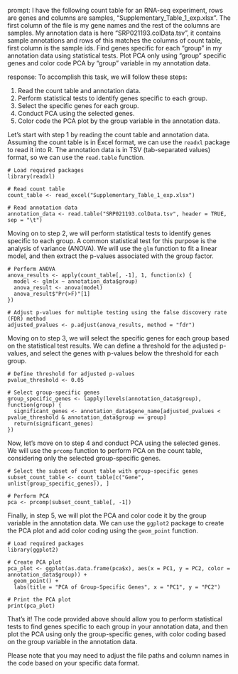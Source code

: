 prompt:
I have the following count table for an RNA-seq experiment, rows are genes and columns are samples, "Supplementary_Table_1_exp.xlsx". The first column of the file is my gene names and the rest of the columns are samples. My annotation data is here  "SRP021193.colData.tsv", it contains sample annotations and rows of this matches the columns of count table, first column is the sample ids. Find genes specific for each "group" in my annotation data  using statistical tests. Plot PCA only using "group" specific genes and color code PCA by "group" variable in my annotation data.

response:
To accomplish this task, we will follow these steps:

1. Read the count table and annotation data.
2. Perform statistical tests to identify genes specific to each group.
3. Select the specific genes for each group.
4. Conduct PCA using the selected genes.
5. Color code the PCA plot by the group variable in the annotation data.

Let's start with step 1 by reading the count table and annotation data. Assuming the count table is in Excel format, we can use the `readxl` package to read it into R. The annotation data is in TSV (tab-separated values) format, so we can use the `read.table` function.

```
# Load required packages
library(readxl)

# Read count table
count_table <- read_excel("Supplementary_Table_1_exp.xlsx")

# Read annotation data
annotation_data <- read.table("SRP021193.colData.tsv", header = TRUE, sep = "\t")
```

Moving on to step 2, we will perform statistical tests to identify genes specific to each group. A common statistical test for this purpose is the analysis of variance (ANOVA). We will use the `glm` function to fit a linear model, and then extract the p-values associated with the group factor.

```
# Perform ANOVA
anova_results <- apply(count_table[, -1], 1, function(x) {
  model <- glm(x ~ annotation_data$group)
  anova_result <- anova(model)
  anova_result$"Pr(>F)"[1]
})

# Adjust p-values for multiple testing using the false discovery rate (FDR) method
adjusted_pvalues <- p.adjust(anova_results, method = "fdr")
```

Moving on to step 3, we will select the specific genes for each group based on the statistical test results. We can define a threshold for the adjusted p-values, and select the genes with p-values below the threshold for each group.

```
# Define threshold for adjusted p-values
pvalue_threshold <- 0.05

# Select group-specific genes
group_specific_genes <- lapply(levels(annotation_data$group), function(group) {
  significant_genes <- annotation_data$gene_name[adjusted_pvalues < pvalue_threshold & annotation_data$group == group]
  return(significant_genes)
})
```

Now, let's move on to step 4 and conduct PCA using the selected genes. We will use the `prcomp` function to perform PCA on the count table, considering only the selected group-specific genes.

```
# Select the subset of count table with group-specific genes
subset_count_table <- count_table[c("Gene", unlist(group_specific_genes)), ]

# Perform PCA
pca <- prcomp(subset_count_table[, -1])
```

Finally, in step 5, we will plot the PCA and color code it by the group variable in the annotation data. We can use the `ggplot2` package to create the PCA plot and add color coding using the `geom_point` function.

```
# Load required packages
library(ggplot2)

# Create PCA plot
pca_plot <- ggplot(as.data.frame(pca$x), aes(x = PC1, y = PC2, color = annotation_data$group)) +
  geom_point() +
  labs(title = "PCA of Group-Specific Genes", x = "PC1", y = "PC2")

# Print the PCA plot
print(pca_plot)
```

That's it! The code provided above should allow you to perform statistical tests to find genes specific to each group in your annotation data, and then plot the PCA using only the group-specific genes, with color coding based on the group variable in the annotation data.

Please note that you may need to adjust the file paths and column names in the code based on your specific data format.
